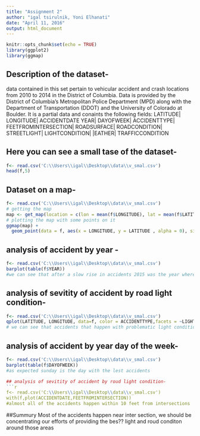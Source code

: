 ```yaml
---
title: "Assignment 2"
author: "igal tsirulnik, Yoni Elhanati"
date: "April 11, 2016"
output: html_document
---
```


```r
knitr::opts_chunk$set(echo = TRUE)
library(ggplot2)
library(ggmap)


```

## Description of the dataset-
data contained in this set pertain to vehicular accident and crash locations from 2010 to 2014 in the District of Columbia. Data is provided by the District of Columbia's Metropolitan Police Department (MPD) along with the Department of Transportation (DDOT) and the University of Colorado at Boulder. It is a partial data and conaints the following fields:
LATITUDE| LONGITUDE| ACCIDENTDATE YEAR| DAYOFWEEK| ACCIDENTTYPE| FEETFROMINTERSECTION| ROADSURFACE| ROADCONDITION| STREETLIGHT| LIGHTCONDITION| |EATHER| TRAFFICCONDITION

## Here you can see a small tase of the dataset-
```r
f<- read.csv('C:\\Users\\igal\\Desktop\\data\\v_smal.csv')
head(f,5)
```

## Dataset on a map-
```r
f<- read.csv('C:\\Users\\igal\\Desktop\\data\\v_smal.csv')
# getting the map
map <- get_map(location = c(lon = mean(f$LONGITUDE), lat = mean(f$LATITUDE)), zoom = 12,maptype = "satellite", scale = 2)
# plotting the map with some points on it
ggmap(map) +
  geom_point(data = f, aes(x = LONGITUDE, y = LATITUDE , alpha = 0), size = 2, shape = 21) +  guides(fill=FALSE, alpha=FALSE, size=FALSE)

```


## analysis of accident by year -
```r
f<- read.csv('C:\\Users\\igal\\Desktop\\data\\v_smal.csv')
barplot(table(f$YEAR))
#we can see that after a slow rise in accidents 2015 was the year where they went down for the first time
```

## analysis of sevitity of accident by road light condition-
```r
f<- read.csv('C:\\Users\\igal\\Desktop\\data\\v_smal.csv')
qplot(LATITUDE, LONGITUDE, data=f, color = ACCIDENTTYPE,facets = ~LIGHTCONDITION)
# we can see that accidents that happen with problematic light condition preduce more injeries than other accidents in precentage
```

## analysis of accident by year day of the week-
```r
f<- read.csv('C:\\Users\\igal\\Desktop\\data\\v_smal.csv')
barplot(table(f$DAYOFWEEK))
#as expected sunday is the day with the lest accidents

## analysis of sevitity of accident by roud light condition-
```r
f<- read.csv('C:\\Users\\igal\\Desktop\\data\\v_smal.csv')
with(f,plot(ACCIDENTDATE,FEETFROMINTERSECTION))
#almost all of the accidents happen within 10 feet from intersections
```

##Summury
Most of the accidents happen near inter section, we should be concentrating our efforts of providing the bes?? light and roud conditon around those areas
